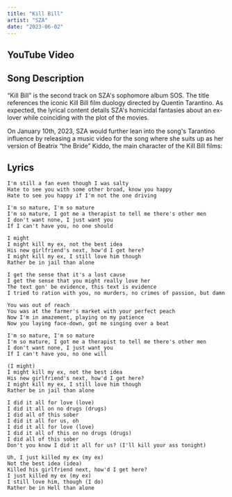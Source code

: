 ```yaml
---
title: "Kill Bill"
artist: "SZA"
date: "2023-06-02"
---
```



## YouTube Video

<YouTube id="I0WzT0OJ-E0" />

## Song Description

“Kill Bill” is the second track on SZA's sophomore album SOS. The title references the iconic Kill Bill film duology directed by Quentin Tarantino. As expected, the lyrical content details SZA's homicidal fantasies about an ex-lover while coinciding with the plot of the movies.

On January 10th, 2023, SZA would further lean into the song's Tarantino influence by releasing a music video for the song where she suits up as her version of Beatrix “the Bride” Kiddo, the main character of the Kill Bill films:

## Lyrics

```
I'm still a fan even though I was salty
Hate to see you with some other broad, know you happy
Hate to see you happy if I'm not the one driving

I'm so mature, I'm so mature
I'm so mature, I got me a therapist to tell me there's other men
I don't want none, I just want you
If I can't have you, no one should

I might
I might kill my ex, not the best idea
His new girlfriend's next, how'd I get here?
I might kill my ex, I still love him though
Rather be in jail than alone

I get the sense that it's a lost cause
I get the sense that you might really love her
The text gon' be evidence, this text is evidence
I tried to ration with you, no murders, no crimes of passion, but damn

You was out of reach
You was at the farmer's market with your perfect peach
Now I'm in amazement, playing on my patience
Now you laying face-down, got me singing over a beat

I'm so mature, I'm so mature
I'm so mature, I got me a therapist to tell me there's other men
I don't want none, I just want you
If I can't have you, no one will

(I might)
I might kill my ex, not the best idea
His new girlfriend's next, how'd I get here?
I might kill my ex, I still love him though
Rather be in jail than alone

I did it all for love (love)
I did it all on no drugs (drugs)
I did all of this sober
I did it all for us, oh
I did it all for love (love)
I did it all of this on no drugs (drugs)
I did all of this sober
Don't you know I did it all for us? (I'll kill your ass tonight)

Uh, I just killed my ex (my ex)
Not the best idea (idea)
Killed his girlfriend next, how'd I get here?
I just killed my ex (my ex)
I still love him, though (I do)
Rather be in Hell than alone
```
